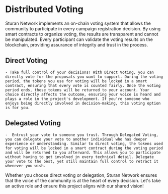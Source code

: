 # Distributed Voting

Sturan Network implements an on-chain voting system that allows the community to participate in every campaign registration decision. By using smart contracts to organize voting, the results are transparent and cannot be manipulated. Every participant can validate the voting results on the blockchain, providing assurance of integrity and trust in the process.
## Direct Voting
    - Take full control of your decisions! With Direct Voting, you can directly vote for the proposals you want to support. During the voting period, the tokens you use for voting will be locked in a smart contract, ensuring that every vote is counted fairly. Once the voting period ends, these tokens will be returned to your account. Your choice directly affects the outcome, ensuring your voice is heard and plays a role in the project's development. If you're someone who enjoys being directly involved in decision-making, this voting option is for you.

## Delegated Voting
    -  Entrust your vote to someone you trust. Through Delegated Voting, you can delegate your vote to another individual who has deeper experience or understanding. Similar to direct voting, the tokens used for voting will be locked in a smart contract during the voting period and will be returned to you afterward. This allows you to participate without having to get involved in every technical detail. Delegate your vote to the best, yet still maintain full control to retract it whenever you wish.

Whether you choose direct voting or delegation, Sturan Network ensures that the voice of the community is at the heart of every decision. Let's take an active role and ensure this project aligns with our shared vision!
